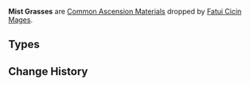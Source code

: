 {{Terminology Infobox
|image        = <gallery>
Item Mist Grass Pollen.png|Pollen
Item Mist Grass.png|Mist Grass
Item Mist Grass Wick.png|Wick
</gallery>
|type         = Item Groups
|type2        = Common Ascension Materials
|source1      = [[Fatui Cicin Mages]]
}}
'''Mist Grasses''' are [[Common Ascension Materials]] dropped by [[Fatui Cicin Mages]].

==Types==
{{Material Quality
|2=Mist Grass Pollen
|3=Mist Grass
|4=Mist Grass Wick
}}

==Change History==
{{Change History|1.0}}
[[Category:Mist Grasses| ]]